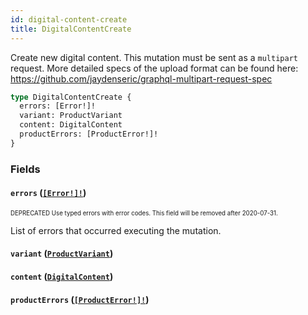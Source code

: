 ```yaml
---
id: digital-content-create
title: DigitalContentCreate
---
```


Create new digital content. This mutation must be sent as a `multipart` request. More detailed specs of the upload format can be found here: https://github.com/jaydenseric/graphql-multipart-request-spec

```graphql
type DigitalContentCreate {
  errors: [Error!]!
  variant: ProductVariant
  content: DigitalContent
  productErrors: [ProductError!]!
}
```

### Fields

#### `errors` ([`[Error!]!`](/api-reference/objects/error.mdx))

<sub><sup><span className="deprecatedTag">DEPRECATED</span> Use typed errors with error codes. This field will be removed after 2020-07-31.</sup></sub>

List of errors that occurred executing the mutation.

#### `variant` ([`ProductVariant`](/api-reference/objects/product-variant.mdx))

#### `content` ([`DigitalContent`](/api-reference/objects/digital-content.mdx))

#### `productErrors` ([`[ProductError!]!`](/api-reference/objects/product-error.mdx))
